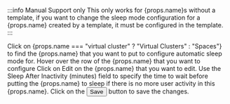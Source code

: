 
:::info Manual Support only
This only works for {props.name}s without a template, if you want to change the sleep mode configuration for a
    {props.name} created by a template, it must be configured in the template.
:::

<Flow id="sleep-automatic-ui">
  <Step>
    Click on <NavStep>{props.name === "virtual cluster" ? "Virtual Clusters" : "Spaces"}</NavStep> to find the {props.name} that you want to put to configure automatic sleep mode for.
  </Step>
  <Step>
    Hover over the row of the {props.name} that you want to configure
  </Step>
  <Step>
    Click on <Label>Edit</Label> on the {props.name} that you want to edit.
  </Step>
  <Step>
    Use the <Label>Sleep After Inactivity (minutes)</Label> field to specify the time to
    wait before putting the {props.name} to sleep if there is no more user
    activity in this {props.name}.
  </Step>
  <Step>
    Click on the <Button>Save</Button> button to save the changes.
  </Step>
</Flow>
